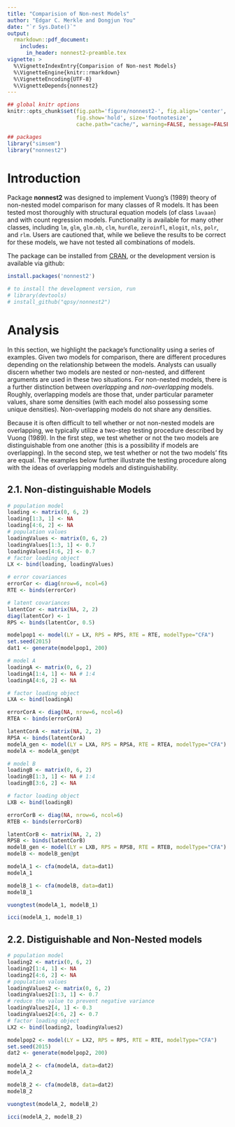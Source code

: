 ```yaml
---
title: "Comparision of Non-nest Models"
author: "Edgar C. Merkle and Dongjun You"
date: "`r Sys.Date()`"
output: 
  rmarkdown::pdf_document:
    includes:
      in_header: nonnest2-preamble.tex
vignette: >
  %\VignetteIndexEntry{Comparision of Non-nest Models}
  %\VignetteEngine{knitr::rmarkdown}
  %\VignetteEncoding{UTF-8}
  %\VignetteDepends{nonnest2}
---
```


```r
## global knitr options
knitr::opts_chunk$set(fig.path='figure/nonnest2-', fig.align='center',
                      fig.show='hold', size='footnotesize', 
                      cache.path="cache/", warning=FALSE, message=FALSE)

## packages
library("simsem")
library("nonnest2")
```

# Introduction

Package **nonnest2** was designed to implement Vuong's (1989) theory of non-nested model comparison for many classes of R models.  It has been tested most thoroughly with structural equation models (of class `lavaan`) and with count regression models.  Functionality is available for many other classes, including `lm`, `glm`, `glm.nb`, `clm`, `hurdle`, `zeroinfl`, `mlogit`, `nls`, `polr`, and `rlm`.  Users are cautioned that, while we believe the results to be correct for these models, we have not tested all combinations of models.

The package can be installed from [CRAN](http://cran.rstudio.com/package=nonnest2), or the development version is available via github:

```r
install.packages('nonnest2')

# to install the development version, run
# library(devtools)
# install_github("qpsy/nonnest2")
```

# Analysis
In this section, we highlight the package's functionality using a series of examples.  Given two models for comparison, there are different procedures depending on the relationship between the models.  Analysts can usually discern whether two models are nested or non-nested, and different arguments are used in these two situations.  For non-nested models, there is a further distinction between *overlapping* and *non-overlapping* models.  Roughly, overlapping models are those that, under particular parameter values, share some densities (with each model also possessing some unique densities).  Non-overlapping models do not share any densities.  

Because it is often difficult to tell whether or not non-nested models are overlapping, we typically utilize a two-step testing procedure described by Vuong (1989).  In the first step, we test whether or not the two models are distinguishable from one another (this is a possibility if models are overlapping).  In the second step, we test whether or not the two models' fits are equal.  The examples below further illustrate the testing procedure along with the ideas of overlapping models and distinguishability.

## 2.1. Non-distinguishable Models

\begin{figure}[H]
\centering
\resizebox{0.45\textwidth}{!}{
\input{diagram}
}
\caption{Population Model}
\end{figure}

\begin{figure}%
  \centering
  \begin{subfigure}[t]{0.5\textwidth}%
    \centering
    \captionsetup{justification=centering,font=scriptsize}
    \resizebox{0.9\textwidth}{!}{
      \input{diagramA}
    }
    \caption*{Model A}\label{fig:modelA}
  \end{subfigure}%
  ~
  \begin{subfigure}[t]{0.5\textwidth}%
    \centering
    \captionsetup{justification=centering,font=scriptsize}
    \resizebox{0.9\textwidth}{!}{
      \input{diagramB}
    }
    \caption*{Model B ($\xi_2 \rightarrow X_3$)}\label{fig:modelB}
  \end{subfigure}%
  \caption{Path diagrams reflecting the two competing models}
  \label{fig:competingModels}
\end{figure}

```r
# population model
loading <- matrix(0, 6, 2) 
loading[1:3, 1] <- NA 
loading[4:6, 2] <- NA
# population values
loadingValues <- matrix(0, 6, 2)  
loadingValues[1:3, 1] <- 0.7  
loadingValues[4:6, 2] <- 0.7
# factor loading object
LX <- bind(loading, loadingValues)

# error covariances
errorCor <- diag(nrow=6, ncol=6)
RTE <- binds(errorCor)

# latent covariances
latentCor <- matrix(NA, 2, 2)
diag(latentCor) <- 1
RPS <- binds(latentCor, 0.5)

modelpop1 <- model(LY = LX, RPS = RPS, RTE = RTE, modelType="CFA")
set.seed(2015)
dat1 <- generate(modelpop1, 200)
```

```r
# model A
loadingA <- matrix(0, 6, 2) 
loadingA[1:4, 1] <- NA # 1:4 
loadingA[4:6, 2] <- NA

# factor loading object
LXA <- bind(loadingA)

errorCorA <- diag(NA, nrow=6, ncol=6)
RTEA <- binds(errorCorA)

latentCorA <- matrix(NA, 2, 2)
RPSA <- binds(latentCorA)
modelA_gen <- model(LY = LXA, RPS = RPSA, RTE = RTEA, modelType="CFA")
modelA <- modelA_gen@pt
```

```r
# model B
loadingB <- matrix(0, 6, 2) 
loadingB[1:3, 1] <- NA # 1:4 
loadingB[3:6, 2] <- NA

# factor loading object
LXB <- bind(loadingB)

errorCorB <- diag(NA, nrow=6, ncol=6)
RTEB <- binds(errorCorB)

latentCorB <- matrix(NA, 2, 2)
RPSB <- binds(latentCorB)
modelB_gen <- model(LY = LXB, RPS = RPSB, RTE = RTEB, modelType="CFA")
modelB <- modelB_gen@pt
```

```r
modelA_1 <- cfa(modelA, data=dat1)
modelA_1

modelB_1 <- cfa(modelB, data=dat1)
modelB_1
```

```r
vuongtest(modelA_1, modelB_1)
```

```r
icci(modelA_1, modelB_1)
```

## 2.2. Distiguishable and Non-Nested models

\begin{figure}[H]
\centering
\resizebox{0.45\textwidth}{!}{
\input{diagramA}
}
\caption{Population Model}
\end{figure}

```r
# population model
loading2 <- matrix(0, 6, 2) 
loading2[1:4, 1] <- NA 
loading2[4:6, 2] <- NA
# population values
loadingValues2 <- matrix(0, 6, 2)  
loadingValues2[1:3, 1] <- 0.7
# reduce the value to prevent negative variance
loadingValues2[4, 1] <- 0.3
loadingValues2[4:6, 2] <- 0.7
# factor loading object
LX2 <- bind(loading2, loadingValues2)

modelpop2 <- model(LY = LX2, RPS = RPS, RTE = RTE, modelType="CFA")
set.seed(2015)
dat2 <- generate(modelpop2, 200)
```

```r
modelA_2 <- cfa(modelA, data=dat2)
modelA_2

modelB_2 <- cfa(modelB, data=dat2)
modelB_2
```

```r
vuongtest(modelA_2, modelB_2)
```

```r
icci(modelA_2, modelB_2)
```